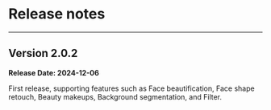 # Release notes

- - -

## Version 2.0.2

**Release Date: 2024-12-06**

First release, supporting features such as Face beautification, Face shape retouch, Beauty makeups, Background segmentation, and Filter.
